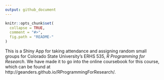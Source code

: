 ```yaml
---
output: github_document
---
```


```r
knitr::opts_chunk$set(
  collapse = TRUE,
  comment = "#>",
  fig.path = "README-"
)
```

This is a Shiny App for taking attendance and assigning random small groups for Colorado State University's ERHS 535, *R Programming for Research*. We have made it to go into the online coursebook for this course, which can be found at http://geanders.github.io/RProgrammingForResearch/.
